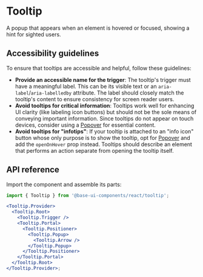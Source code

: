 # Tooltip

<Subtitle>
  A popup that appears when an element is hovered or focused, showing a hint for sighted users.
</Subtitle>
<Meta
  name="description"
  content="A high-quality, unstyled React tooltip component that appears when an element is hovered or focused, showing a hint for sighted users."
/>

<Demo path="./demos/hero" />

## Accessibility guidelines

To ensure that tooltips are accessible and helpful, follow these guidelines:

- **Provide an accessible name for the trigger**: The tooltip's trigger must have a meaningful label. This can be its visible text or an `aria-label`/`aria-labelledby` attribute. The label should closely match the tooltip's content to ensure consistency for screen reader users.
- **Avoid tooltips for critical information**: Tooltips work well for enhancing UI clarity (like labeling icon buttons) but should not be the sole means of conveying important information. Since tooltips do not appear on touch devices, consider using a [Popover](/react/components/popover) for essential content.
- **Avoid tooltips for "infotips"**: If your tooltip is attached to an "info icon" button whose only purpose is to show the tooltip, opt for [Popover](/react/components/popover) and add the `openOnHover` prop instead. Tooltips should describe an element that performs an action separate from opening the tooltip itself.

## API reference

Import the component and assemble its parts:

```jsx title="Anatomy"
import { Tooltip } from '@base-ui-components/react/tooltip';

<Tooltip.Provider>
  <Tooltip.Root>
    <Tooltip.Trigger />
    <Tooltip.Portal>
      <Tooltip.Positioner>
        <Tooltip.Popup>
          <Tooltip.Arrow />
        </Tooltip.Popup>
      </Tooltip.Positioner>
    </Tooltip.Portal>
  </Tooltip.Root>
</Tooltip.Provider>;
```

<Reference component="Tooltip" parts="Provider, Root, Trigger, Portal, Positioner, Popup, Arrow" />
